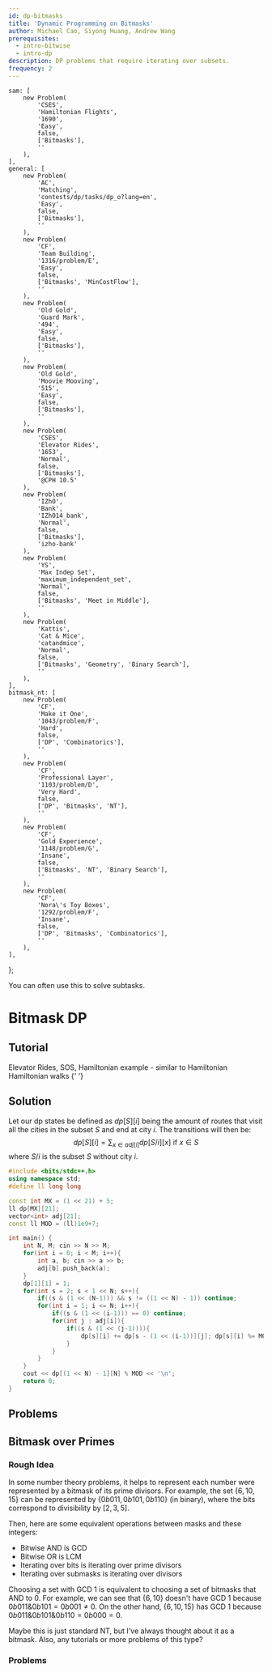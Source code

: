 ```yaml
---
id: dp-bitmasks
title: 'Dynamic Programming on Bitmasks'
author: Michael Cao, Siyong Huang, Andrew Wang
prerequisites:
  - intro-bitwise
  - intro-dp
description: DP problems that require iterating over subsets.
frequency: 2
---
```




	sam: [
		new Problem(
			'CSES',
			'Hamiltonian Flights',
			'1690',
			'Easy',
			false,
			['Bitmasks'],
			''
		),
	],
	general: [
		new Problem(
			'AC',
			'Matching',
			'contests/dp/tasks/dp_o?lang=en',
			'Easy',
			false,
			['Bitmasks'],
			''
		),
		new Problem(
			'CF',
			'Team Building',
			'1316/problem/E',
			'Easy',
			false,
			['Bitmasks', 'MinCostFlow'],
			''
		),
		new Problem(
			'Old Gold',
			'Guard Mark',
			'494',
			'Easy',
			false,
			['Bitmasks'],
			''
		),
		new Problem(
			'Old Gold',
			'Moovie Mooving',
			'515',
			'Easy',
			false,
			['Bitmasks'],
			''
		),
		new Problem(
			'CSES',
			'Elevator Rides',
			'1653',
			'Normal',
			false,
			['Bitmasks'],
			'@CPH 10.5'
		),
		new Problem(
			'IZhO',
			'Bank',
			'IZhO14_bank',
			'Normal',
			false,
			['Bitmasks'],
			'izho-bank'
		),
		new Problem(
			'YS',
			'Max Indep Set',
			'maximum_independent_set',
			'Normal',
			false,
			['Bitmasks', 'Meet in Middle'],
			''
		),
		new Problem(
			'Kattis',
			'Cat & Mice',
			'catandmice',
			'Normal',
			false,
			['Bitmasks', 'Geometry', 'Binary Search'],
			''
		),
	],
	bitmask_nt: [
		new Problem(
			'CF',
			'Make it One',
			'1043/problem/F',
			'Hard',
			false,
			['DP', 'Combinatorics'],
			''
		),
		new Problem(
			'CF',
			'Professional Layer',
			'1103/problem/D',
			'Very Hard',
			false,
			['DP', 'Bitmasks', 'NT'],
			''
		),
		new Problem(
			'CF',
			'Gold Experience',
			'1148/problem/G',
			'Insane',
			false,
			['Bitmasks', 'NT', 'Binary Search'],
			''
		),
		new Problem(
			'CF',
			'Nora\'s Toy Boxes',
			'1292/problem/F',
			'Insane',
			false,
			['DP', 'Bitmasks', 'Combinatorics'],
			''
		),
	],
};

<!-- new Problem('CF', 'Square Subsets', '895/problem/C', 'Easy', false, [], ''), -->

<Info title="Pro Tip">

You can often use this to solve subtasks.

</Info>

# Bitmask DP

<FocusProblem problem={problems.sam[0]} />

## Tutorial

<Resources>
	<Resource
		source="CPH"
		title="10.5 - DP on Bits, 19.2 - Hamiltonian Paths"
		starred
	>
		Elevator Rides, SOS, Hamiltonian
	</Resource>
	<Resource source="PAPS" title="9.4 - Subset DP">
		example - similar to Hamiltonian
	</Resource>
	<Resource source="CF" title="DP Over Subsets" url="337">
		Hamiltonian walks
	</Resource>
	<Resource
		source="HE@HackerEarth"
		title="DP and Bit Masking"
		url="https://www.hackerearth.com/practice/algorithms/dynamic-programming/bit-masking/tutorial/"
	>
		{' '}
	</Resource>
</Resources>

## Solution

<Spoiler title =  "Solution">

Let our dp states be defined as $dp[S][i]$ being the amount of routes that visit all the cities in the subset $S$ and end at city $i$. The transitions will then be:
$$
dp[S][i] = \sum_{x \in adj[i]} dp[S/i][x] \text{ if $x \in S$}
$$
where $S/i$ is the subset $S$ without city $i$.

```cpp
#include <bits/stdc++.h>
using namespace std;
#define ll long long

const int MX = (1 << 21) + 5;
ll dp[MX][21];
vector<int> adj[21];
const ll MOD = (ll)1e9+7;

int main() {
	int N, M; cin >> N >> M;
	for(int i = 0; i < M; i++){
		int a, b; cin >> a >> b;
		adj[b].push_back(a);
	}
	dp[1][1] = 1;
	for(int s = 2; s < 1 << N; s++){
		if((s & (1 << (N-1))) && s != ((1 << N) - 1)) continue;
		for(int i = 1; i <= N; i++){
			if((s & (1 << (i-1))) == 0) continue;
			for(int j : adj[i]){
				if((s & (1 << (j-1)))){
					dp[s][i] += dp[s - (1 << (i-1))][j]; dp[s][i] %= MOD;
				}
			}
		}
	}
	cout << dp[(1 << N) - 1][N] % MOD << '\n';
	return 0;
}
```

</Spoiler>


## Problems

<Problems problems={problems.general} />

## Bitmask over Primes

### Rough Idea

In some number theory problems, it helps to represent each number were represented by a bitmask of its prime divisors. For example, the set $\{6, 10, 15 \}$ can be represented by $\{0b011, 0b101, 0b110 \}$ (in binary), where the bits correspond to divisibility by $[2, 3, 5]$.

Then, here are some equivalent operations between masks and these integers:

 - Bitwise AND is GCD
 - Bitwise OR is LCM
 - Iterating over bits is iterating over prime divisors
 - Iterating over submasks is iterating over divisors

<!-- 
In particular those that involve making GCD equal to $1$, may be optimized using a sort of bitmask over primes. 
 -->
Choosing a set with GCD $1$ is equivalent to choosing a set of bitmasks that AND to $0$. For example, we can see that $\{6, 10 \}$ doesn't have GCD $1$ because $0b011 \& 0b101 = 0b001 \neq 0$. On the other hand, $\{6, 10, 15 \}$ has GCD $1$ because $0b011 \& 0b101 \& 0b110 = 0b000 = 0$.



<!-- 
Therefore, if we have a reasonably short list of primes (perhaps $\leq 20$), then we can simply represent numbers with their prime divisors bitmask and change the NT problem to a bitmask problem.
(Similar ideas can be used to tackle Professional Layer/Nora's Toy Boxes)

However, in less restricted cases, there are usually much more than just 20 bits.
Suppose the upper limit on input integers is $100000$.
There are $9592$ primes that are less than $100000$, and if each of those primes represents a bit, then we would have way too many possible bitmasks.
However, with only $100000$ distinct integers, clearly we do not need to consider all $2^{9592}$ bitmasks.

Notice how masks like $0b1100 \dots 000$ (which corresponds to $99991 \times 99989 = 9998000099$) exceed the maximum limit on the input.
Thus, they would never actually be used. 
In fact, the vast majority of the $2^{9592}$ masks are unusable in the same way;
we only care about the masks which correspond to integers less than the upper limit, which in this case is $100000$.

Additionally, bitmasks of length $9592$ are extraordinarily long.
Since we know a conservative bound of $100000$ different bitmasks anyways, one may consider trying to assign each bitmask to an integer between $1$ and $100000$.
In fact, the simplest way to do this is just to assign each bitmask to the integer it corresponds to -- ignoring the mask altogether!
(Notice how not all integers actually correspond to a bitmask. The bitmask corresponding to $4$, for example, would be represented by the integer $2$)
 -->

<!-- Operating like this makes it easier to think about and apply PIE or SOS wrt numbers and GCDs. -->

<!-- (Similar ideas can be used to tackle Gold Experience) -->

<IncompleteSection>

Maybe this is just standard NT, but I've always thought about it as a bitmask. Also, any tutorials or more problems of this type?

</IncompleteSection>

### Problems

<Problems problems={problems.bitmask_nt} />

